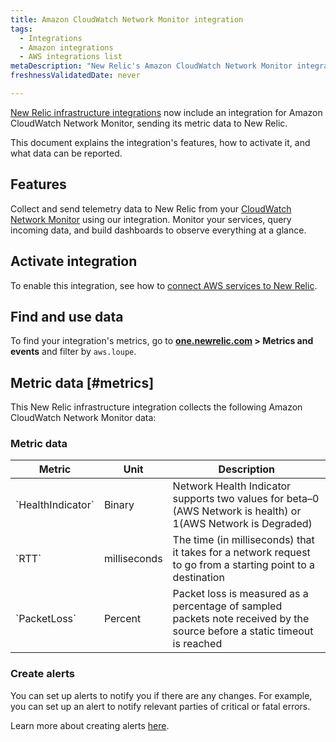 ```yaml
---
title: Amazon CloudWatch Network Monitor integration
tags:
  - Integrations
  - Amazon integrations
  - AWS integrations list
metaDescription: "New Relic's Amazon CloudWatch Network Monitor integration: what data it reports and how to enable it."
freshnessValidatedDate: never

---
```


[New Relic infrastructure integrations](/docs/infrastructure/integrations-getting-started/getting-started/introduction-infrastructure-integrations) now include an integration for Amazon CloudWatch Network Monitor, sending its metric data to New Relic.

This document explains the integration's features, how to activate it, and what data can be reported.

## Features

Collect and send telemetry data to New Relic from your [CloudWatch Network Monitor](https://aws.amazon.com/blogs/networking-and-content-delivery/monitor-hybrid-connectivity-with-amazon-cloudwatch-network-monitor/) using our integration. Monitor your services, query incoming data, and build dashboards to observe everything at a glance.

## Activate integration

To enable this integration, see how to [connect AWS services to New Relic](/docs/infrastructure/amazon-integrations/connect/aws-metric-stream-setup/).

## Find and use data

To find your integration's metrics, go to **[one.newrelic.com](https://one.newrelic.com/all-capabilities) > Metrics and events** and filter by `aws.loupe`.

## Metric data [#metrics]

This New Relic infrastructure integration collects the following Amazon CloudWatch Network Monitor data:

###  Metric data
<table>
   <thead>
      <tr>
         <th style={{ width: "220px" }}>
         Metric 
         </th>
         <th>
            Unit  
         </th>
         <th>
            Description
         </th>
      </tr>
   </thead>
   <tbody>
      <tr>
         <td>
            `HealthIndicator`
         </td>
         <td>
            Binary
         </td>
         <td>
            Network Health Indicator supports two values for beta–0 (AWS Network is health) or 1(AWS Network is Degraded)
         </td>
      </tr>
      <tr>
         <td>
            `RTT`
         </td>
         <td>
            milliseconds
         </td>
         <td>
The time (in milliseconds) that it takes for a network request to go from a starting point to a destination
         </td>
      </tr>
      <tr>
         <td>
            `PacketLoss`
         </td>
         <td>
            Percent
         </td>
         <td>
            Packet loss is measured as a percentage of sampled packets note received by the source before a static timeout is reached
         </td>
      </tr>
   </tbody>
</table>



### Create alerts

You can set up alerts to notify you if there are any changes. For example, you can set up an alert to notify relevant parties of critical or fatal errors.

Learn more about creating alerts [here](/docs/alerts-applied-intelligence/new-relic-alerts/learn-alerts/introduction-alerts/).
